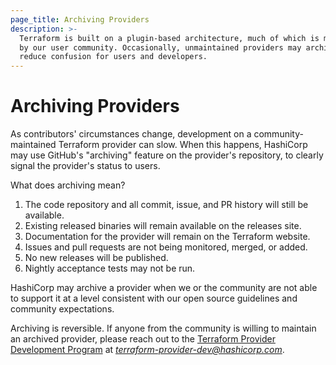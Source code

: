 ```yaml
---
page_title: Archiving Providers
description: >-
  Terraform is built on a plugin-based architecture, much of which is maintained
  by our user community. Occasionally, unmaintained providers may archived to
  reduce confusion for users and developers.
---
```


<!--
This page is purposefully not linked from anywhere on terraform.io: it is intended to be linked only from the README files of archived providers.
-->

# Archiving Providers

As contributors' circumstances change, development on a community-maintained Terraform provider can slow. When this happens, HashiCorp may use GitHub's "archiving" feature on the provider's repository, to clearly signal the provider's status to users.

What does archiving mean?

1. The code repository and all commit, issue, and PR history will still be available.
1. Existing released binaries will remain available on the releases site.
1. Documentation for the provider will remain on the Terraform website.
1. Issues and pull requests are not being monitored, merged, or added.
1. No new releases will be published.
1. Nightly acceptance tests may not be run.

HashiCorp may archive a provider when we or the community are not able to support it at a level consistent with our open source guidelines and community expectations.

Archiving is reversible. If anyone from the community is willing to maintain an archived provider, please reach out to the [Terraform Provider Development Program](https://www.terraform.io/guides/terraform-provider-development-program.html) at _<terraform-provider-dev@hashicorp.com>_.

